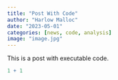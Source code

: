```yaml
---
title: "Post With Code"
author: "Harlow Malloc"
date: "2023-05-01"
categories: [news, code, analysis]
image: "image.jpg"
---
```


This is a post with executable code.

```r
1 + 1
```
